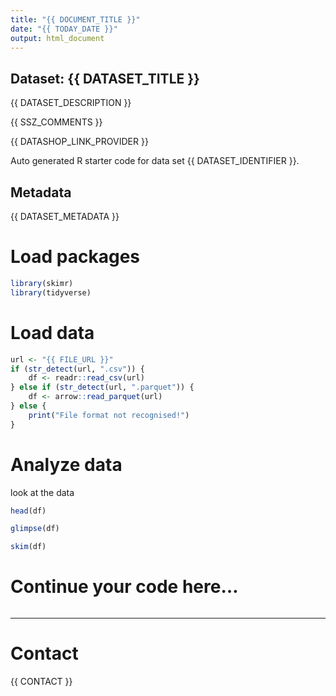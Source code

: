 ```yaml
---
title: "{{ DOCUMENT_TITLE }}"
date: "{{ TODAY_DATE }}"
output: html_document
---
```


## Dataset: {{ DATASET_TITLE }}

{{ DATASET_DESCRIPTION }}

{{ SSZ_COMMENTS }}

{{ DATASHOP_LINK_PROVIDER }}

Auto generated R starter code for data set {{ DATASET_IDENTIFIER }}.

## Metadata

{{ DATASET_METADATA }}

# Load packages

```r
library(skimr)
library(tidyverse)
```

# Load data

```r
url <- "{{ FILE_URL }}"
if (str_detect(url, ".csv")) {
    df <- readr::read_csv(url)
} else if (str_detect(url, ".parquet")) {
    df <- arrow::read_parquet(url)
} else {
    print("File format not recognised!")
}
```
# Analyze data

look at the data
```r
head(df)
```

```r
glimpse(df)
```

```r
skim(df)
```

# Continue your code here...

```r

```

------------------------------------------------------------------------

# Contact

{{ CONTACT }}
